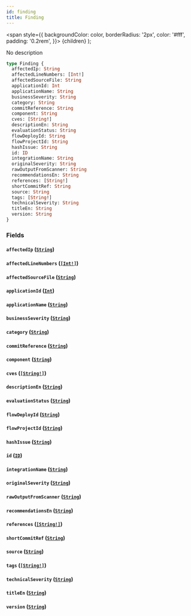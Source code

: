 ```yaml
---
id: finding
title: Finding
---
```


<span
style={{
      backgroundColor: color,
      borderRadius: '2px',
      color: '#fff',
      padding: '0.2rem',
    }}>
{children}
</span>
);

No description

```graphql
type Finding {
  affectedIp: String
  affectedLineNumbers: [Int!]
  affectedSourceFile: String
  applicationId: Int
  applicationName: String
  businessSeverity: String
  category: String
  commitReference: String
  component: String
  cves: [String!]
  descriptionEn: String
  evaluationStatus: String
  flowDeployId: String
  flowProjectId: String
  hashIssue: String
  id: ID
  integrationName: String
  originalSeverity: String
  rawOutputFromScanner: String
  recommendationsEn: String
  references: [String!]
  shortCommitRef: String
  source: String
  tags: [String!]
  technicalSeverity: String
  titleEn: String
  version: String
}
```

### Fields

#### `affectedIp` ([`String`](/api/scalars/string))

#### `affectedLineNumbers` ([`[Int!]`](/api/scalars/int))

#### `affectedSourceFile` ([`String`](/api/scalars/string))

#### `applicationId` ([`Int`](/api/scalars/int))

#### `applicationName` ([`String`](/api/scalars/string))

#### `businessSeverity` ([`String`](/api/scalars/string))

#### `category` ([`String`](/api/scalars/string))

#### `commitReference` ([`String`](/api/scalars/string))

#### `component` ([`String`](/api/scalars/string))

#### `cves` ([`[String!]`](/api/scalars/string))

#### `descriptionEn` ([`String`](/api/scalars/string))

#### `evaluationStatus` ([`String`](/api/scalars/string))

#### `flowDeployId` ([`String`](/api/scalars/string))

#### `flowProjectId` ([`String`](/api/scalars/string))

#### `hashIssue` ([`String`](/api/scalars/string))

#### `id` ([`ID`](/api/scalars/id))

#### `integrationName` ([`String`](/api/scalars/string))

#### `originalSeverity` ([`String`](/api/scalars/string))

#### `rawOutputFromScanner` ([`String`](/api/scalars/string))

#### `recommendationsEn` ([`String`](/api/scalars/string))

#### `references` ([`[String!]`](/api/scalars/string))

#### `shortCommitRef` ([`String`](/api/scalars/string))

#### `source` ([`String`](/api/scalars/string))

#### `tags` ([`[String!]`](/api/scalars/string))

#### `technicalSeverity` ([`String`](/api/scalars/string))

#### `titleEn` ([`String`](/api/scalars/string))

#### `version` ([`String`](/api/scalars/string))
